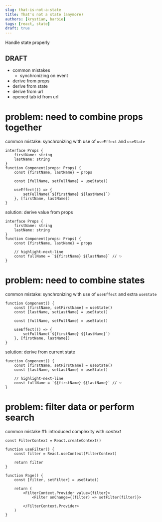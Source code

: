 ```yaml
---
slug: that-is-not-a-state
title: That's not a state (anymore)
authors: [krystian, barbie]
tags: [react, state]
draft: true
---
```


Handle state properly

## DRAFT
- common mistakes
    - synchronizing on event
- derive from props
- derive from state
- derive from url
- opened tab id from url


<!--truncate-->

# problem: need to combine props together

common mistake: synchronizing with use of `useEffect` and `useState`

```tsx showLineNumbers
interface Props {
    firstName: string
    lastName: string
}
function Component(props: Props) {
    const {firstName, lastName} = props

    const [fullName, setFullName] = useState()

    useEffect(() => {
        setFullName(`${firstName} ${lastName}`)
    }, [firstName, lastName])
}
```

solution: derive value from props

```tsx showLineNumbers
interface Props {
    firstName: string
    lastName: string
}
function Component(props: Props) {
    const {firstName, lastName} = props

    // highlight-next-line
    const fullName = `${firstName} ${lastName}` // ✨
}
```

# problem: need to combine states

common mistake: synchronizing with use of `useEffect` and extra `useState`


```tsx showLineNumbers
function Component() {
    const [firstName, setFirstName] = useState()
    const [lastName, setLastName] = useState()

    const [fullName, setFullName] = useState()

    useEffect(() => {
        setFullName(`${firstName} ${lastName}`)
    }, [firstName, lastName])
}
```

solution: derive from current state

```tsx showLineNumbers
function Component() {
    const [firstName, setFirstName] = useState()
    const [lastName, setLastName] = useState()

    // highlight-next-line
    const fullName = `${firstName} ${lastName}` // ✨
}
```

# problem: filter data or perform search

common mistake #1: introduced complexity with _context_

```tsx showLineNumbers
const FilterContext = React.createContext()

function useFilter() {
    const filter = React.useContext(FilterContext)

    return filter
}

function Page() {
    const [filter, setFilter] = useState()

    return (
        <FilterContext.Provider value={filter}>
            <Filter onChange={(filter) => setFilter(filter)}>
            
        </FilterContext.Provider>
    )
}

```
